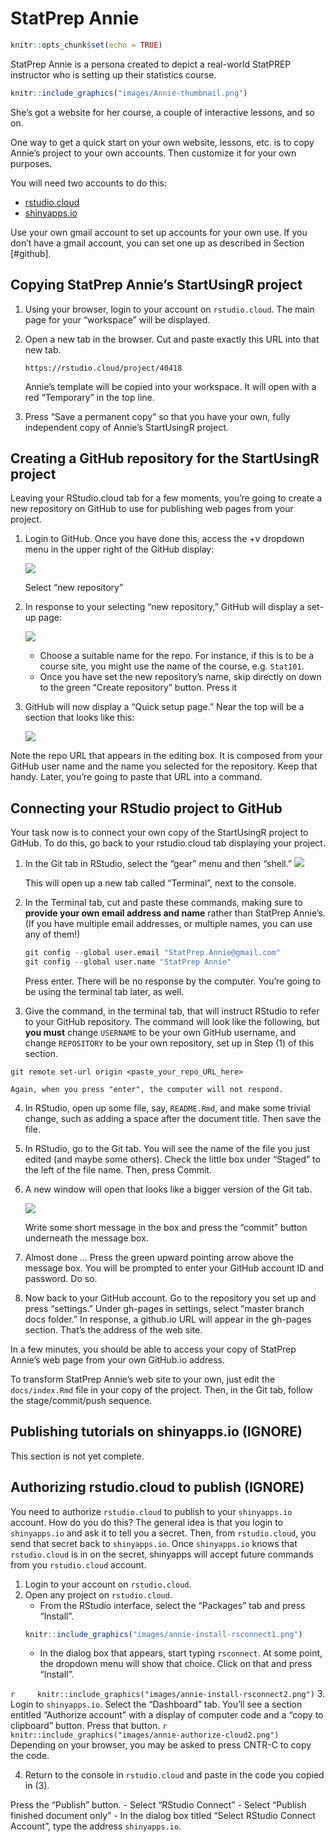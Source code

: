 # StatPrep Annie

```r
knitr::opts_chunk$set(echo = TRUE)
```

StatPrep Annie is a persona created to depict a real-world StatPREP instructor who is setting up their statistics course.

```r
knitr::include_graphics("images/Annie-thumbnail.png")
```

She's got a website for her course, a couple of interactive lessons, and so on.

One way to get a quick start on your own website, lessons, etc. is to copy Annie's project to your own accounts. Then customize it for your own purposes.

You will need two accounts to do this:

* [rstudio.cloud](http:/rstudio.cloud)
* [shinyapps.io](http://shinyapps.io)

Use your own gmail account to set up accounts for your own use. If you don't have a gmail account, you can set one up as described in Section [#github].

## Copying StatPrep Annie's StartUsingR project

1. Using your browser, login to your account on `rstudio.cloud`. The main page for your "workspace" will be displayed.
2. Open a new tab in the browser. Cut and paste exactly this URL into that new tab.

    `https://rstudio.cloud/project/40418`

    Annie's template will be copied into your workspace. It will open with a red "Temporary" in the top line.
3. Press "Save a permanent copy" so that you have your own, fully independent copy of Annie's StartUsingR project.

## Creating a GitHub repository for the StartUsingR project

Leaving your RStudio.cloud tab for a few moments, you're going to create a new repository on GitHub to use for publishing web pages from your project.

1. Login to GitHub. Once you have done this, access the +v dropdown menu in the upper right of the GitHub display:

    ![](images/new_repo1.png)
    
    Select "new repository"

2. In response to your selecting "new repository," GitHub will display a set-up page:

    ![](images/new_repo2.png)
    
    - Choose a suitable name for the repo. For instance, if this is to be a course site, you might use the name of the course, e.g. `Stat101`.
    - Once you have set the new repository's name, skip directly on down to the green "Create repository" button. Press it
    
3. GitHub will now display a "Quick setup page." Near the top will be a section that looks like this:

    ![](images/new_repo3.png)

Note the repo URL that appears in the editing box. It is composed from your GitHub user name and the name you selected for the repository. Keep that handy. Later, you're going to paste that URL into a command.


## Connecting your RStudio project to GitHub

Your task now is to connect your own copy of the StartUsingR project to GitHub. To do this, go back to your rstudio.cloud tab displaying your project.

1. In the Git tab in RStudio, select the "gear" menu and then "shell." 
    ![](images/new_repo4.png)

    This will open up a new tab called "Terminal", next to the console.

2. In the Terminal tab, cut and paste these commands, making sure to **provide your own email address and name** rather than StatPrep Annie's. (If you have multiple email addresses, or multiple names, you can use any of them!) 

    ```r
git config --global user.email "StatPrep.Annie@gmail.com"
git config --global user.name "StatPrep Annie"
```
    Press enter. There will be no response by the computer. You're going to be using the terminal tab later, as well.

3. Give the command, in the terminal tab, that will instruct RStudio to refer to your GitHub repository. The command will look like the following, but **you must** change `USERNAME` to be your own GitHub username, and change `REPOSITORY` to be your own repository, set up in Step (1) of this section.
```
git remote set-url origin <paste_your_repo_URL_here>
```
    Again, when you press "enter", the computer will not respond.

4. In RStudio, open up some file, say, `README.Rmd`, and make some trivial change, such as adding a space after the document title. Then save the file.

5. In RStudio, go to the Git tab. You will see the name of the file you just edited (and maybe some others). Check the little box under "Staged" to the left of the file name. Then, press Commit.

6. A new window will open that looks like a bigger version of the Git tab. 

    ![](images/new_repo6.png)

    Write some short message in the box and press the "commit" button underneath the message box. 

7. Almost done ... Press the green upward pointing arrow above the message box. You will be prompted to enter your GitHub account ID and password. Do so.

8. Now back to your GitHub account. Go to the repository you set up and press "settings." Under gh-pages in settings, select "master branch docs folder." In response, a github.io URL will appear in the gh-pages section. That's the address of the web site.

In a few minutes, you should be able to access your copy of StatPrep Annie's web page from your own GitHub.io address.

To transform StatPrep Annie's web site to your own, just edit the `docs/index.Rmd` file in your copy of the project. Then, in the Git tab, follow the stage/commit/push sequence.

## Publishing tutorials on shinyapps.io (IGNORE)

This section is not yet complete. 

## Authorizing rstudio.cloud to publish (IGNORE)

You need to authorize `rstudio.cloud` to publish to your `shinyapps.io` account. How do you do this? The general idea is that you login to `shinyapps.io` and ask it to tell you a secret. Then, from `rstudio.cloud`, you send that secret back to `shinyapps.io`. Once `shinyapps.io` knows that `rstudio.cloud` is in on the secret, shinyapps will accept future commands from you `rstudio.cloud` account.

1. Login to your account on `rstudio.cloud`.
2. Open any project on `rstudio.cloud`.
    - From the RStudio interface, select the "Packages" tab and press "Install".
    ```r
    knitr::include_graphics("images/annie-install-rsconnect1.png")
    ```
    - In the dialog box that appears, start typing `rsconnect`. At some point, the dropdown menu will show that choice. Click on that and press "Install".

```r
    knitr::include_graphics("images/annie-install-rsconnect2.png")
    ```
3. Login to `shinyapps.io`. Select the "Dashboard" tab. You'll see a section entitled "Authorize account" with a display of computer code and a "copy to clipboard" button. Press that button. 
    ```r
    knitr::include_graphics("images/annie-authorize-cloud2.png")
    ```
    Depending on your browser, you may be asked to press CNTR-C to copy the code.

4. Return to the console in `rstudio.cloud` and paste in the code you copied in (3).



Press the "Publish" button.
    - Select "RStudio Connect"
    - Select "Publish finished document only"
    - In the dialog box titled "Select RStudio Connect Account", type the address `shinyapps.io`.

